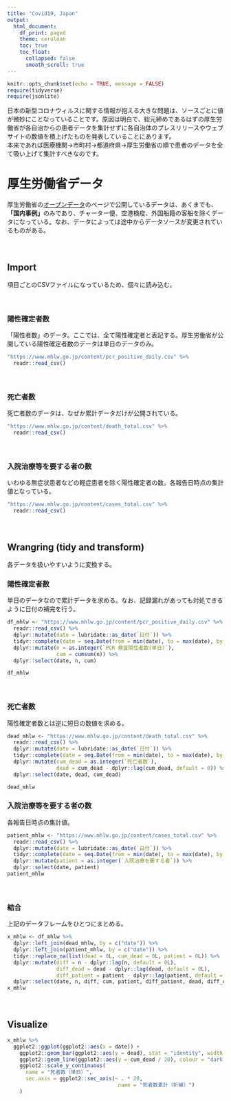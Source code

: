```yaml
---
title: "Covid19, Japan"
output:
  html_document:
    df_print: paged
    theme: cerulean
    toc: true
    toc_float:
      collapsed: false
      smooth_scroll: true
---
```


```r
knitr::opts_chunk$set(echo = TRUE, message = FALSE)
require(tidyverse)
require(jsonlite)
```

日本の新型コロナウィルスに関する情報が抱える大きな問題は、ソースごとに値が微妙にことなっていることです。原因は明白で、総元締めであるはずの厚生労働省が各自治からの患者データを集計せずに各自治体のプレスリリースやウェブサイトの数値を積上げたものを発表していることにあります。  
本来であれば医療機関->市町村->都道府県->厚生労働省の順で患者のデータを全て吸い上げて集計すべきなのです。



# 厚生労働省データ
厚生労働省の[オープンデータ](https://www.mhlw.go.jp/stf/covid-19/open-data.html)のページで公開しているデータは、あくまでも、**「国内事例」**のみであり、チャーター便、空港検疫、外国船籍の客船を除くデータになっている。なお、データによっては途中からデータソースが変更されているものがある。

　  

## Import
項目ごとのCSVファイルになっているため、個々に読み込む。

　  

### 陽性確定者数
「陽性者数」のデータ。ここでは、全て陽性確定者と表記する。厚生労働省が公開している陽性確定者数のデータは単日のデータのみ。
```r
"https://www.mhlw.go.jp/content/pcr_positive_daily.csv" %>% 
  readr::read_csv()
```

　  

### 死亡者数
死亡者数のデータは、なぜか累計データだけが公開されている。
```r
"https://www.mhlw.go.jp/content/death_total.csv" %>% 
  readr::read_csv()
```

　  

### 入院治療等を要する者の数
いわゆる無症状患者などの軽症患者を除く陽性確定者の数。各報告日時点の集計値となっている。
```r
"https://www.mhlw.go.jp/content/cases_total.csv" %>% 
  readr::read_csv()
```

　  

## Wrangring (tidy and transform)
各データを扱いやすいように変換する。

### 陽性確定者数
単日のデータなので累計データを求める。なお、記録漏れがあっても対処できるように日付の補完を行う。
```r
df_mhlw <- "https://www.mhlw.go.jp/content/pcr_positive_daily.csv" %>% 
  readr::read_csv() %>% 
  dplyr::mutate(date = lubridate::as_date(`日付`)) %>% 
  tidyr::complete(date = seq.Date(from = min(date), to = max(date), by = "day")) %>% 
  dplyr::mutate(n = as.integer(`PCR 検査陽性者数(単日)`),
                cum = cumsum(n)) %>% 
  dplyr::select(date, n, cum)

df_mhlw
```

　  

### 死亡者数
陽性確定者数とは逆に短日の数値を求める。
```r
dead_mhlw <- "https://www.mhlw.go.jp/content/death_total.csv" %>% 
  readr::read_csv() %>% 
  dplyr::mutate(date = lubridate::as_date(`日付`)) %>% 
  tidyr::complete(date = seq.Date(from = min(date), to = max(date), by = "day")) %>% 
  dplyr::mutate(cum_dead = as.integer(`死亡者数`),
                dead = cum_dead - dplyr::lag(cum_dead, default = 0)) %>% 
  dplyr::select(date, dead, cum_dead)

dead_mhlw
```

### 入院治療等を要する者の数
各報告日時点の集計値。
```r
patient_mhlw <- "https://www.mhlw.go.jp/content/cases_total.csv" %>% 
  readr::read_csv() %>% 
  dplyr::mutate(date = lubridate::as_date(`日付`)) %>% 
  tidyr::complete(date = seq.Date(from = min(date), to = max(date), by = "day")) %>% 
  dplyr::mutate(patient = as.integer(`入院治療を要する者`)) %>% 
  dplyr::select(date, patient)
patient_mhlw
```

　  

### 結合
上記のデータフレームをひとつにまとめる。
```r
x_mhlw <- df_mhlw %>% 
  dplyr::left_join(dead_mhlw, by = c("date")) %>% 
  dplyr::left_join(patient_mhlw, by = c("date")) %>% 
  tidyr::replace_na(list(dead = 0L, cum_dead = 0L, patient = 0L)) %>% 
  dplyr::mutate(diff = n - dplyr::lag(n, default = 0L),
                diff_dead = dead - dplyr::lag(dead, default = 0L),
                diff_patient = patient - dplyr::lag(patient, default = 0L)) %>% 
  dplyr::select(date, n, diff, cum, patient, diff_patient, dead, diff_dead, cum_dead)
x_mhlw
```

　  

## Visualize

```r
x_mhlw %>% 
  ggplot2::ggplot(ggplot2::aes(x = date)) + 
    ggplot2::geom_bar(ggplot2::aes(y = dead), stat = "identity", width = 1.0) +
    ggplot2::geom_line(ggplot2::aes(y = cum_dead / 20), colour = "dark green") +
    ggplot2::scale_y_continuous(
      name = "死者数（単日）",
      sec.axis = ggplot2::sec_axis(~ . * 20,
                                    name = "死者数累計（折線）")
    )
```

